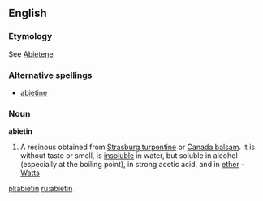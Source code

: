 ==English==

===Etymology===
See [[Abietene]]

===Alternative spellings===
* [[abietine]]

===Noun===
'''abietin'''
# {{chemistry}} A resinous obtained from [[Strasburg turpentine]] or [[Canada balsam]].  It is without taste or smell, is [[insoluble]] in water, but soluble in alcohol (especially at the boiling point), in strong acetic acid, and in [[ether]] - [[Watts]]

[[pl:abietin]]
[[ru:abietin]]